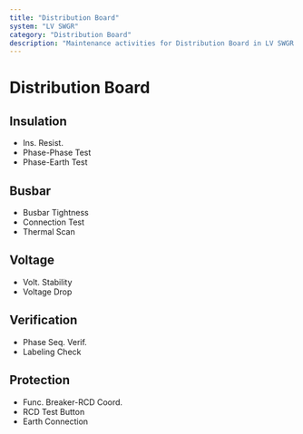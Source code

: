 ```yaml
---
title: "Distribution Board"
system: "LV SWGR"
category: "Distribution Board"
description: "Maintenance activities for Distribution Board in LV SWGR system"
---
```


# Distribution Board


## Insulation

- Ins. Resist.
- Phase-Phase Test
- Phase-Earth Test


## Busbar

- Busbar Tightness
- Connection Test
- Thermal Scan


## Voltage

- Volt. Stability
- Voltage Drop


## Verification

- Phase Seq. Verif.
- Labeling Check


## Protection

- Func. Breaker-RCD Coord.
- RCD Test Button
- Earth Connection


